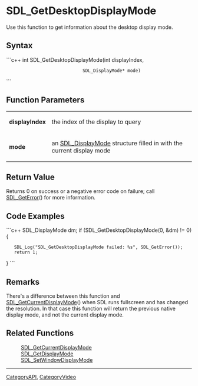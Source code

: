 <!-- pragma section-numbers off -->
<!-- pragma disable-camelcase -->

= SDL_GetDesktopDisplayMode =
Use this function to get information about the desktop display mode.


== Syntax ==
```c++
int SDL_GetDesktopDisplayMode(int              displayIndex,
                              SDL_DisplayMode* mode)
```

== Function Parameters ==
{|
|'''displayIndex'''
|the index of the display to query
|-
|'''mode'''
|an [[SDL_DisplayMode]] structure filled in with the current display mode
|}

== Return Value ==
Returns 0 on success or a negative error code on failure; call [[SDL_GetError]]() for more information.

== Code Examples ==
```c++
SDL_DisplayMode dm;
if (SDL_GetDesktopDisplayMode(0, &dm) != 0) {
    SDL_Log("SDL_GetDesktopDisplayMode failed: %s", SDL_GetError());
    return 1;
}
```

== Remarks ==
There's a difference between this function and [[SDL_GetCurrentDisplayMode]]() when SDL runs fullscreen and has changed the resolution. In that case this function will return the previous native display mode, and not the current display mode.

== Related Functions ==
:[[SDL_GetCurrentDisplayMode]]
:[[SDL_GetDisplayMode]]
:[[SDL_SetWindowDisplayMode]]

----
[[CategoryAPI]], [[CategoryVideo]]
